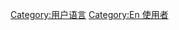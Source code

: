 {{Babels|en-GB|nativename=Great Britain English|zhname=英國英語|wikipedia=en}}

[[Category:用户语言|Category:用户语言]]
[[Category:En_使用者|Category:En 使用者]]